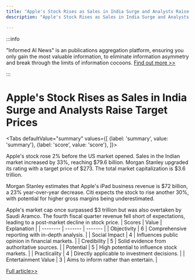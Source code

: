 ```yaml
---
title: "Apple's Stock Rises as Sales in India Surge and Analysts Raise Target Prices"
description: "Apple's Stock Rises as Sales in India Surge and Analysts Raise Target Prices"

---
```



:::info

"Informed AI News" is an publications aggregation platform, ensuring you only gain the most valuable information, to eliminate information asymmetry and break through the limits of information cocoons.  [Find out more >>](/)

:::

# Apple's Stock Rises as Sales in India Surge and Analysts Raise Target Prices


<Tabs
	defaultValue="summary"
	values={[
	{label: 'summary', value: 'summary'},
	{label: 'score', value: 'score'},
]}>
<TabItem value="summary">


Apple's stock rose 2% before the US market opened. Sales in the Indian market increased by 33%, reaching $79.6 billion. Morgan Stanley upgraded its rating with a target price of $273. The total market capitalization is $3.6 trillion.

Morgan Stanley estimates that Apple's iPad business revenue is $72 billion, a 23% year-over-year decrease. Citi expects the stock to rise another 30%, with potential for higher gross margins being underestimated.

Apple's market cap once surpassed $3 trillion but was also overtaken by Saudi Aramco. The fourth fiscal quarter revenue fell short of expectations, leading to a post-market decline in stock price.
</TabItem>
<TabItem value="score">
	| Scores     | Value   | Explanation |
	| -------- | ------- | ------- |
	| Objectivity  | 6    | Comprehensive reporting with in-depth analysis.    |
	| Social Impact | 4     | Influences public opinion in financial markets.    |
	| Credibility    | 5    | Solid evidence from authoritative sources.    |
	| Potential    | 5    | High potential to influence stock markets.    |
	| Practicality    | 4    | Directly applicable to investment decisions.    |
	| Entertainment Value    | 3    | Aims to inform rather than entertain.    |
</TabItem>
</Tabs>

[Full article>>](https://readhub.cn/topic/8bEyeFy9JoD)
